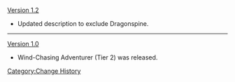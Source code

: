 [[Version 1.2]]
* Updated description to exclude Dragonspine.
----
[[Version 1.0]]
* Wind-Chasing Adventurer (Tier 2) was released.
<noinclude>[[Category:Change History]]</noinclude>